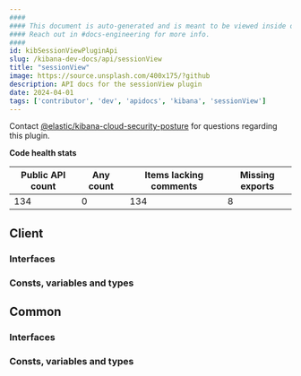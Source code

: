 ```yaml
---
####
#### This document is auto-generated and is meant to be viewed inside our experimental, new docs system.
#### Reach out in #docs-engineering for more info.
####
id: kibSessionViewPluginApi
slug: /kibana-dev-docs/api/sessionView
title: "sessionView"
image: https://source.unsplash.com/400x175/?github
description: API docs for the sessionView plugin
date: 2024-04-01
tags: ['contributor', 'dev', 'apidocs', 'kibana', 'sessionView']
---
```




Contact [@elastic/kibana-cloud-security-posture](https://github.com/orgs/elastic/teams/kibana-cloud-security-posture) for questions regarding this plugin.

**Code health stats**

| Public API count  | Any count | Items lacking comments | Missing exports |
|-------------------|-----------|------------------------|-----------------|
| 134 | 0 | 134 | 8 |

## Client

### Interfaces
<DocDefinitionList data={sessionViewObj.client.interfaces}/>

### Consts, variables and types
<DocDefinitionList data={sessionViewObj.client.misc}/>

## Common

### Interfaces
<DocDefinitionList data={sessionViewObj.common.interfaces}/>

### Consts, variables and types
<DocDefinitionList data={sessionViewObj.common.misc}/>

